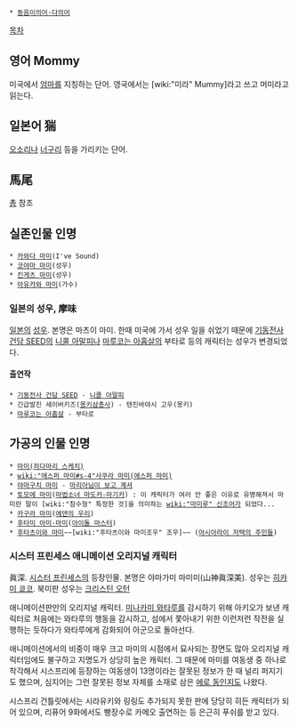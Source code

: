  * [[동음이의어·다의어]]
[[목차]]
== 영어 Mommy ==
미국에서 [[엄마]]를 지칭하는 단어. 영국에서는 [wiki:"미라" Mummy]라고 쓰고 머미라고 읽는다. 
== 일본어 猯 ==
[[오소리]]나 [[너구리]] 등을 가리키는 단어.
== 馬尾 ==
[[총]] 참조
== 실존인물 인명 ==
 * [[카와다 마미]](I've Sound)
 * [[코야마 마미]](성우)
 * [[킨게츠 마미]](성우)
 * [[아유카와 마미]](가수)
=== 일본의 성우, 摩味 ===
[[일본]]의 [[성우]]. 본명은 마츠이 마미. 한때 미국에 가서 성우 일을 쉬었기 때문에 [[기동전사 건담 SEED]]의 [[니콜 아말피]]나 [[마루코는 아홉살]]의 부타로 등의 캐릭터는 성우가 변경되었다.

==== 출연작 ====
 * [[기동전사 건담 SEED]] - [[니콜 아말피]]
 * 긴급발진 세이버키즈([[몽키삼총사]]) - 텐진바야시 고우(몽키)
 * [[마루코는 아홉살]] - 부타로

== 가공의 인물 인명 ==
 * [[마미(히다마리 스케치)]]
 * [[wiki:"에스퍼 마미#s-4"사쿠라 마미(에스퍼 마미)]]
 * [[야마구치 마미]] - [[마리아님이 보고 계셔]]
 * [[토모에 마미]]([[마법소녀 마도카☆마기카]]) : 이 캐릭터가 여러 안 좋은 이유로 유명해져서 마미란 말이 [wiki:"참수형" 특정한 것]을 의미하는 [[wiki:"마미루" 신조어]]가 되었다...
 * [[카구라 마미]]([[에덴의 우리]])
 * [[후타미 아미·마미]]([[아이돌 마스터]])
 * [[후타츠이와 마미]]~~[wiki:"후타츠이와 마미조우" 조우]~~ ([[아시아라이 저택의 주민들]])

=== 시스터 프린세스 애니메이션 오리지널 캐릭터 ===
眞深. [[시스터 프린세스]]의 등장인물. 본명은 야마가미 마미미(山神眞深美). 성우는 [[히카미 쿄코]]. 북미판 성우는 [[크리스틴 오턴]]

애니메이션판만의 오리지널 캐릭터. [[미나카미 와타루]]를 감시하기 위해 아키오가 보낸 캐릭터로 처음에는 와타루의 행동을 감시하고, 섬에서 쫓아내기 위한 이런저런 작전을 실행하는 듯하다가 와타루에게 감화되어 아군으로 돌아선다.

애니메이션에서의 비중이 매우 크고 마미의 시점에서 묘사되는 장면도 많아 오리지널 캐릭터임에도 불구하고 지명도가 상당히 높은 캐릭터. 그 때문에 마미를 여동생 중 하나로 착각해서 시스프리에 등장하는 여동생이 13명이라는 잘못된 정보가 한 때 널리 퍼지기도 했으며, 심지어는 그런 잘못된 정보 자체를 소재로 삼은 [[에로 동인지]]도 나왔다.

시스프리 건틀릿에서는 시라유키와 링링도 추가되지 못한 판에 당당히 히든 캐릭터가 되어 있으며, 리퓨어 9화에서도 빵장수로 카메오 출연하는 등 은근히 푸쉬를 받고 있다.
